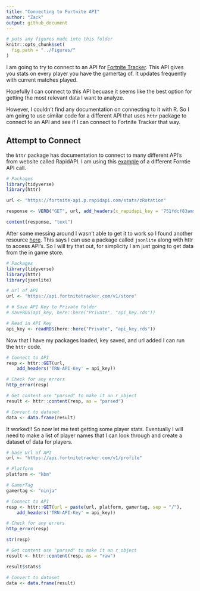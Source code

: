 ```yaml
---
title: "Connecting to Fortnite API"
author: "Zack"
output: github_document
---
```


```r
# puts any figures made into this folder
knitr::opts_chunk$set(
  fig.path = "../Figures/"
)
```

I am going to try to connect to an API for [Fortnite Tracker](https://fortnitetracker.com/). This API gives you stats on every player you have the gamertag of. It updates frequently with current matches played.

Hopefully I can connect to this API becuase it seems like the best option for getting the most relevant data I want to analyze. 

However, I couldn't find any documentation on connecting to it with R. So I am going to use similar code for a different API that uses `httr` package to connect to an API and see if I can connect to Fortnite Tracker that way.

## Attempt to Connect

the `httr` package has documentation to connect to many different API's from website called RapidAPI. I am using this [example](https://rapidapi.com/elreco/api/fortnite-api?endpoint=apiendpoint_a787830a-94d7-4d1b-a625-031462c97605) of a different Forntie API call.

```r
# Packages
library(tidyverse)
library(httr)

url <- "https://fortnite-api.p.rapidapi.com/stats/zRotation"

response <- VERB("GET", url, add_headers(x_rapidapi_key = '751fdcf83amshb438c02e00cb7f9p189025jsne07cf0e465d3', x_rapidapi_host = 'fortnite-api.p.rapidapi.com'), content_type("application/octet-stream"))

content(response, "text")

```

After some messing around I wasn't able to get it to work so I found another resource [here](https://www.dataquest.io/blog/r-api-tutorial/). This says I can use a package called `jsonlite` along with httr to access API's. So I will try that out, for simplicity I am just going to get data from the in game store. 

```r
# Packages
library(tidyverse)
library(httr)
library(jsonlite)

# Url of API
url <- "https://api.fortnitetracker.com/v1/store"

# # Save API Key to Private Folder
# saveRDS(api_key, here::here("Private", "api_key.rds"))

# Read in API Key
api_key <- readRDS(here::here("Private", "api_key.rds"))

```

Now that I have my packages loaded, key saved, and url added I can run the `httr` code.

```r

# Connect to API
resp <- httr::GET(url,
    add_headers('TRN-API-Key' = api_key))

# Check for any errors
http_error(resp) 

# Get content use "parsed" to make it an r object
result <- httr::content(resp, as = "parsed")

# Convert to dataset
data <- data.frame(result)

```

It worked!! So now let me test getting some player stats. Eventually I will need to make a list of player names that I can look through and create a dataset of data for players.

```r

# base Url of API
url <- "https://api.fortnitetracker.com/v1/profile"

# Platform
platform <- "kbm"

# GamerTag
gamertag <- "ninja"

# Connect to API
resp <- httr::GET(url = paste(url, platform, gamertag, sep = "/"),
    add_headers('TRN-API-Key' = api_key))

# Check for any errors
http_error(resp) 

str(resp)

# Get content use "parsed" to make it an r object
result <- httr::content(resp, as = "raw")

result$stats$

# Convert to dataset
data <- data.frame(result)


```


